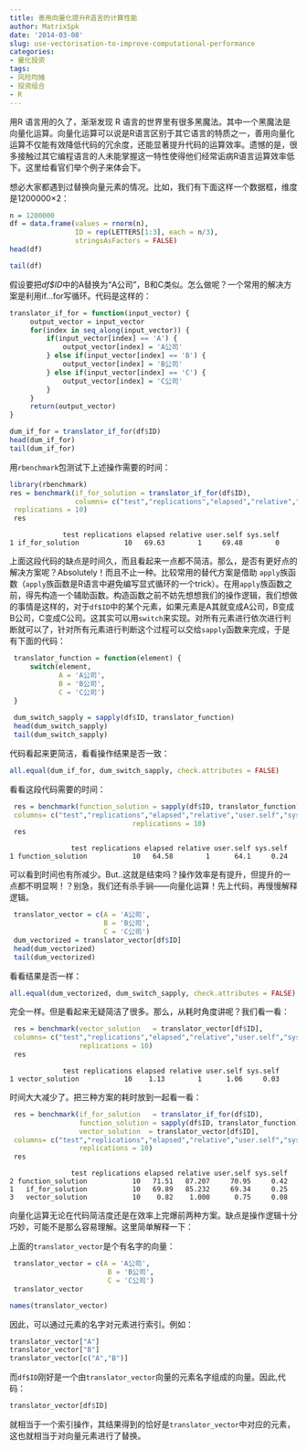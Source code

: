 ```yaml
---
title: 善用向量化提升R语言的计算性能
author: MatrixSpk
date: '2014-03-08'
slug: use-vectorisation-to-improve-computational-performance
categories:
- 量化投资
tags:
- 风险均摊
- 投资组合
- R
---
```

用R 语言用的久了，渐渐发现 R 语言的世界里有很多黑魔法。其中一个黑魔法是向量化运算。向量化运算可以说是R语言区别于其它语言的特质之一，善用向量化运算不仅能有效降低代码的冗余度，还能显著提升代码的运算效率。遗憾的是，很多接触过其它编程语言的人未能掌握这一特性使得他们经常诟病R语言运算效率低下。这里给看官们举个例子来体会下。

想必大家都遇到过替换向量元素的情况。比如，我们有下面这样一个数据框，维度是1200000×2：

```R
n = 1200000
df = data.frame(values = rnorm(n), 
                ID = rep(LETTERS[1:3], each = n/3),
                stringsAsFactors = FALSE)
head(df)

tail(df)
```

假设要把*df$ID*中的A替换为“A公司”，B和C类似。怎么做呢？一个常用的解决方案是利用if...for写循环。代码是这样的：

```R
translator_if_for = function(input_vector) {
     output_vector = input_vector
     for(index in seq_along(input_vector)) {
         if(input_vector[index] == 'A') {
             output_vector[index] = 'A公司'
         } else if(input_vector[index] == 'B') {
             output_vector[index] = 'B公司'
         } else if(input_vector[index] == 'C') {
             output_vector[index] = 'C公司'
         }   
     }   
     return(output_vector)
}
```

```R
dum_if_for = translator_if_for(df$ID)
head(dum_if_for)
tail(dum_if_for)
```

用`rbenchmark`包测试下上述操作需要的时间：

```R
library(rbenchmark)
res = benchmark(if_for_solution = translator_if_for(df$ID),
                columns= c("test","replications","elapsed","relative","user.self","sys.self"),
 replications = 10)
 res
```
 
```
             test replications elapsed relative user.self sys.self
1 if_for_solution           10   69.63        1     69.48        0
```

上面这段代码的缺点是时间久，而且看起来一点都不简洁。那么，是否有更好点的解决方案呢？Absolutely！而且不止一种。比较常用的替代方案是借助 `apply`族函数（`apply`族函数是R语言中避免编写显式循环的一个trick）。在用`apply`族函数之前，得先构造一个辅助函数。构造函数之前不妨先想想我们的操作逻辑，我们想做的事情是这样的，对于`df$ID`中的某个元素，如果元素是A其就变成A公司，B变成B公司，C变成C公司。这其实可以用`switch`来实现。对所有元素进行依次进行判断就可以了，针对所有元素进行判断这个过程可以交给`sapply`函数来完成，于是有下面的代码：

```R
 translator_function = function(element) {
     switch(element,
            A = 'A公司',
            B = 'B公司',
            C = 'C公司')
 }
 
 dum_switch_sapply = sapply(df$ID, translator_function)
 head(dum_switch_sapply)
 tail(dum_switch_sapply)
```

代码看起来更简洁，看看操作结果是否一致：

```R
all.equal(dum_if_for, dum_switch_sapply, check.attributes = FALSE)
```

看看这段代码需要的时间：

```R
 res = benchmark(function_solution = sapply(df$ID, translator_function),
 columns= c("test","replications","elapsed","relative","user.self","sys.self"),
                              replications = 10)
 res
```

```
               test replications elapsed relative user.self sys.self
1 function_solution           10   64.58        1      64.1     0.24
```

可以看到时间也有所减少。But..这就是结束吗？操作效率是有提升，但提升的一点都不明显啊！？别急，我们还有杀手锏——向量化运算！先上代码，再慢慢解释逻辑。

```R
 translator_vector = c(A = 'A公司',
                       B = 'B公司',
                       C = 'C公司')
 dum_vectorized = translator_vector[df$ID]
 head(dum_vectorized)
 tail(dum_vectorized)
```

看看结果是否一样：

```R
all.equal(dum_vectorized, dum_switch_sapply, check.attributes = FALSE)
```


完全一样。但是看起来无疑简洁了很多。那么，从耗时角度讲呢？我们看一看：

```R
 res = benchmark(vector_solution   = translator_vector[df$ID],
 columns= c("test","replications","elapsed","relative","user.self","sys.self"),
                 replications = 10)
 res
```

```
             test replications elapsed relative user.self sys.self
1 vector_solution           10    1.13        1      1.06     0.03
```

时间大大减少了。把三种方案的耗时放到一起看一看：

```R
 res = benchmark(if_for_solution   = translator_if_for(df$ID),
                 function_solution = sapply(df$ID, translator_function),
                 vector_solution  = translator_vector[df$ID],
 columns= c("test","replications","elapsed","relative","user.self","sys.self"),
                 replications = 10)
 res
```

```
               test replications elapsed relative user.self sys.self
2 function_solution           10   71.51   87.207     70.95     0.42
1   if_for_solution           10   69.89   85.232     69.34     0.25
3   vector_solution           10    0.82    1.000      0.75     0.08
```
向量化运算无论在代码简洁度还是在效率上完爆前两种方案。缺点是操作逻辑十分巧妙，可能不是那么容易理解。这里简单解释一下：

上面的`translator_vector`是个有名字的向量：

```R
 translator_vector = c(A = 'A公司',
                        B = 'B公司',
                        C = 'C公司')
 translator_vector

names(translator_vector)
```
 
因此，可以通过元素的名字对元素进行索引。例如：
 
```R
translator_vector["A"]
translator_vector["B"]
translator_vector[c("A","B")]
```

而`df$ID`刚好是一个由`translator_vector`向量的元素名字组成的向量。因此,代码：

```R
translator_vector[df$ID]
```

就相当于一个索引操作，其结果得到的恰好是`translator_vector`中对应的元素，这也就相当于对向量元素进行了替换。
